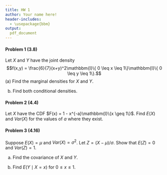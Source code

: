 ```yaml
---
title: HW 1
author: Your name here!
header-includes:
  - \usepackage{bbm}
output:
  pdf_document
---
```



#### Problem 1 (3.8)

Let $X$ and $Y$ have the joint density 
$$f(x,y) = \frac{6}{7}(x+y)^2\mathbbm{I}\{ 0 \leq x \leq 1\}\mathbbm{I}\{ 0 \leq y \leq 1\}.$$
(a) Find the marginal densities for $X$ and $Y$. 

(b) Find both conditional densities. 




\pagebreak

#### Problem 2 (4.4)

Let $X$ have the CDF $F(x) = 1 - x^{-a}\mathbbm{I}\{x \geq 1\}$. Find $E(X)$ and $Var(X)$ for the values of $a$ where they exist. 
 
 
 
 
\pagebreak 

#### Problem 3 (4.16)

Suppose $E(X)=\mu$ and $Var(X) = \sigma^2$. Let $Z = (X-\mu)/\sigma$. Show that $E(Z)=0$ and $Var(Z) = 1$. 

(a) Find the covariance of $X$ and $Y$. 

(b) Find $E(Y \mid X = x)$ for $0 \leq x \leq 1$. 

